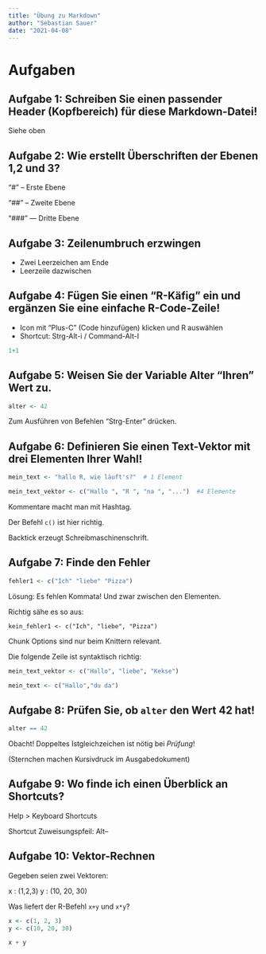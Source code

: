 ```yaml
---
title: "Übung zu Markdown"
author: "Sebastian Sauer"
date: "2021-04-08"
---
```


# Aufgaben

## Aufgabe 1: Schreiben Sie einen passender Header (Kopfbereich) für diese Markdown-Datei!


Siehe oben


## Aufgabe 2: Wie erstellt Überschriften der Ebenen 1,2 und 3?


"#" -- Erste Ebene  

"##" -- Zweite Ebene  

"###" --- Dritte Ebene  



## Aufgabe 3: Zeilenumbruch erzwingen

- Zwei Leerzeichen am Ende
- Leerzeile dazwischen


## Aufgabe 4: Fügen Sie einen "R-Käfig" ein und ergänzen Sie eine einfache R-Code-Zeile!

- Icon mit "Plus-C" (Code hinzufügen) klicken und R auswählen
- Shortcut: Strg-Alt-i / Command-Alt-I



```r
1+1
```



## Aufgabe 5: Weisen Sie der Variable Alter "Ihren" Wert zu.


```r
alter <- 42
```

Zum Ausführen von Befehlen "Strg-Enter" drücken.

## Aufgabe 6: Definieren Sie einen Text-Vektor mit drei Elementen Ihrer Wahl!


```r
mein_text <- "hallo R, wie läuft's?"  # 1 Element

mein_text_vektor <- c("Hallo ", "R ", "na ", "...")  #4 Elemente
```


Kommentare macht man mit Hashtag.

Der Befehl `c()` ist hier richtig.

Backtick erzeugt Schreibmaschinenschrift.


## Aufgabe 7: Finde den Fehler


```r
fehler1 <- c("Ich" "liebe" "Pizza")
```

Lösung: Es fehlen Kommata! Und zwar zwischen den Elementen.

Richtig sähe es so aus:


```rE
kein_fehler1 <- c("Ich", "liebe", "Pizza")
```

Chunk Options sind nur beim Knittern relevant.

Die folgende Zeile ist syntaktisch richtig:

```r
mein_text_vektor <- c("Hallo", "liebe", "Kekse")
```


```r
mein_text <- c("Hallo","du da")
```


## Aufgabe 8: Prüfen Sie, ob `alter` den Wert 42 hat!


```r
alter == 42
```

Obacht! Doppeltes Istgleichzeichen ist nötig bei *Prüfung*!

(Sternchen machen Kursivdruck im Ausgabedokument)


## Aufgabe 9: Wo finde ich einen Überblick an Shortcuts?

Help > Keyboard Shortcuts 

Shortcut Zuweisungspfeil: Alt--


## Aufgabe 10: Vektor-Rechnen

Gegeben seien zwei Vektoren:

x : (1,2,3)
y : (10, 20, 30)

Was liefert der R-Befehl `x+y` und `x*y`? 


```r
x <- c(1, 2, 3)
y <- c(10, 20, 30)

x + y
```




